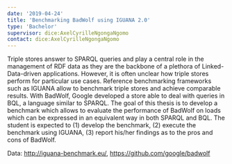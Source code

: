 ```yaml
---
date: '2019-04-24'
title: 'Benchmarking BadWolf using IGUANA 2.0'
type: 'Bachelor'
supervisor: dice:AxelCyrilleNgongaNgomo
contact: dice:AxelCyrilleNgongaNgomo
---
```


Triple stores answer to SPARQL queries and play a central role in the management of RDF data as they are the backbone of a plethora of Linked-Data-driven applications. However, it is often unclear how triple stores perform for particular use cases. Reference benchmarking frameworks such as IGUANA allow to benchmark triple stores and achieve comparable results. With BadWolf, Google developed a store able to deal with queries in BQL, a language similar to SPARQL. The goal of this thesis is to develop a benchmark which allows to evaluate the performance of BadWolf on loads which can be expressed in an equivalent way in both SPARQL and BQL. The student is expected to (1) develop the benchmark, (2) execute the benchmark using IGUANA, (3) report his/her findings as to the pros and cons of BadWolf.

Data: http://iguana-benchmark.eu/, https://github.com/google/badwolf
